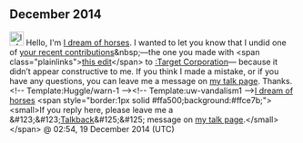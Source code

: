 <article id="44772926" title=User talk:LOL is broken>
	<talkpage id="44772926" title="User talk:LOL is broken">
== December 2014 ==

[[File:Information.svg|25px|alt=Information icon]] Hello, I'm [[User:I dream of horses|I dream of horses]]. I wanted to let you know that I undid one of [[Special:Contributions/LOL is broken|your recent contributions]]&amp;nbsp;—the one you made with &lt;span class=&quot;plainlinks&quot;&gt;[http://en.wikipedia.org/w/index.php?title=Target%20Corporation&amp;diff=638727249 this edit]&lt;/span&gt; to [[:Target Corporation]]— because it didn’t appear constructive to me. If you think I made a mistake, or if you have any questions, you can leave me a message on [[User_talk:I dream of horses|my talk page]]. Thanks. &lt;!-- Template:Huggle/warn-1 --&gt;&lt;!-- Template:uw-vandalism1 --&gt;[[User:I dream of horses|I dream of horses]] &lt;span style=&quot;border:1px solid #ffa500;background:#ffce7b;&quot;&gt;&lt;small&gt;If you reply here, please leave me a &amp;#123;&amp;#123;[[Template:Talkback|Talkback]]&amp;#125;&amp;#125; message on [[User talk:I dream of horses|my talk page]].&lt;/small&gt;&lt;/span&gt; @  02:54, 19 December 2014 (UTC)
	</talkpage>
</article>